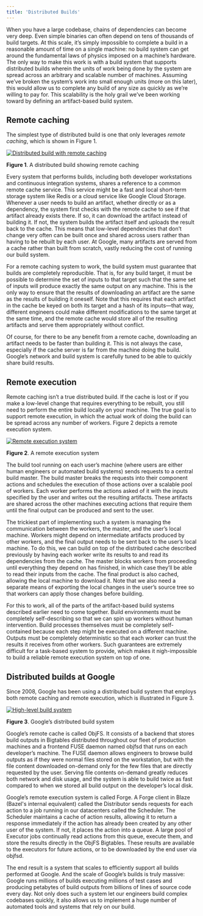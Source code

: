 ```yaml
---
title: 'Distributed Builds'
---
```


When you have a large codebase, chains of dependencies can become very deep.
Even simple binaries can often depend on tens of thousands of build targets. At
this scale, it’s simply impossible to complete a build in a reasonable amount
of time on a single machine: no build system can get around the fundamental
laws of physics imposed on a machine’s hardware. The only way to make this work
is with a build system that supports distributed builds wherein the units of
work being done by the system are spread across an arbitrary and scalable
number of machines. Assuming we’ve broken the system’s work into small enough
units (more on this later), this would allow us to complete any build of any
size as quickly as we’re willing to pay for. This scalability is the holy grail
we’ve been working toward by defining an artifact-based build system.

## Remote caching

The simplest type of distributed build is one that only leverages _remote
caching_, which is shown in Figure 1.

[![Distributed build with remote caching](/versions/6.1.0/images/distributed-build-remote-cache.png)](/images/distributed-build-remote-cache.png)

**Figure 1**. A distributed build showing remote caching

Every system that performs builds, including both developer workstations and
continuous integration systems, shares a reference to a common remote cache
service. This service might be a fast and local short-term storage system like
Redis or a cloud service like Google Cloud Storage. Whenever a user needs to
build an artifact, whether directly or as a dependency, the system first checks
with the remote cache to see if that artifact already exists there. If so, it
can download the artifact instead of building it. If not, the system builds the
artifact itself and uploads the result back to the cache. This means that
low-level dependencies that don’t change very often can be built once and shared
across users rather than having to be rebuilt by each user. At Google, many
artifacts are served from a cache rather than built from scratch, vastly
reducing the cost of running our build system.

For a remote caching system to work, the build system must guarantee that builds
are completely reproducible. That is, for any build target, it must be possible
to determine the set of inputs to that target such that the same set of inputs
will produce exactly the same output on any machine. This is the only way to
ensure that the results of downloading an artifact are the same as the results
of building it oneself. Note that this requires that each artifact in the cache
be keyed on both its target and a hash of its inputs—that way, different
engineers could make different modifications to the same target at the same
time, and the remote cache would store all of the resulting artifacts and serve
them appropriately without conflict.

Of course, for there to be any benefit from a remote cache, downloading an
artifact needs to be faster than building it. This is not always the case,
especially if the cache server is far from the machine doing the build. Google’s
network and build system is carefully tuned to be able to quickly share build
results.

## Remote execution

Remote caching isn’t a true distributed build. If the cache is lost or if you
make a low-level change that requires everything to be rebuilt, you still need
to perform the entire build locally on your machine. The true goal is to support
remote execution, in which the actual work of doing the build can be spread
across any number of workers. Figure 2 depicts a remote execution system.

[![Remote execution system](/versions/6.1.0/images/remote-execution-system.png)](/images/remote-execution-system.png)

**Figure 2**. A remote execution system

The build tool running on each user’s machine (where users are either human
engineers or automated build systems) sends requests to a central build master.
The build master breaks the requests into their component actions and schedules
the execution of those actions over a scalable pool of workers. Each worker
performs the actions asked of it with the inputs specified by the user and
writes out the resulting artifacts. These artifacts are shared across the other
machines executing actions that require them until the final output can be
produced and sent to the user.

The trickiest part of implementing such a system is managing the communication
between the workers, the master, and the user’s local machine. Workers might
depend on intermediate artifacts produced by other workers, and the final output
needs to be sent back to the user’s local machine. To do this, we can build on
top of the distributed cache described previously by having each worker write
its results to and read its dependencies from the cache. The master blocks
workers from proceeding until everything they depend on has finished, in which
case they’ll be able to read their inputs from the cache. The final product is
also cached, allowing the local machine to download it. Note that we also need a
separate means of exporting the local changes in the user’s source tree so that
workers can apply those changes before building.

For this to work, all of the parts of the artifact-based build systems described
earlier need to come together. Build environments must be completely
self-describing so that we can spin up workers without human intervention. Build
processes themselves must be completely self-contained because each step might
be executed on a different machine. Outputs must be completely deterministic so
that each worker can trust the results it receives from other workers. Such
guarantees are extremely difficult for a task-based system to provide, which
makes it nigh-impossible to build a reliable remote execution system on top of
one.

## Distributed builds at Google

Since 2008, Google has been using a distributed build system that employs both
remote caching and remote execution, which is illustrated in Figure 3.

[![High-level build system](/versions/6.1.0/images/high-level-build-system.png)](/images/high-level-build-system.png)

**Figure 3**. Google’s distributed build system

Google’s remote cache is called ObjFS. It consists of a backend that stores
build outputs in Bigtables distributed throughout our fleet of production
machines and a frontend FUSE daemon named objfsd that runs on each developer’s
machine. The FUSE daemon allows engineers to browse build outputs as if they
were normal files stored on the workstation, but with the file content
downloaded on-demand only for the few files that are directly requested by the
user. Serving file contents on-demand greatly reduces both network and disk
usage, and the system is able to build twice as fast compared to when we stored
all build output on the developer’s local disk.

Google’s remote execution system is called Forge. A Forge client in Blaze
(Bazel's internal equivalent) called
the Distributor sends requests for each action to a job running in our
datacenters called the Scheduler. The Scheduler maintains a cache of action
results, allowing it to return a response immediately if the action has already
been created by any other user of the system. If not, it places the action into
a queue. A large pool of Executor jobs continually read actions from this queue,
execute them, and store the results directly in the ObjFS Bigtables. These
results are available to the executors for future actions, or to be downloaded
by the end user via objfsd.

The end result is a system that scales to efficiently support all builds
performed at Google. And the scale of Google’s builds is truly massive: Google
runs millions of builds executing millions of test cases and producing petabytes
of build outputs from billions of lines of source code every day. Not only does
such a system let our engineers build complex codebases quickly, it also allows
us to implement a huge number of automated tools and systems that rely on our
build.
